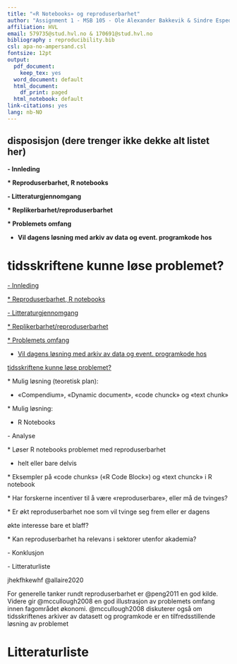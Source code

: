 ```yaml
---
title: "«R Notebooks» og reproduserbarhet"
author: "Assignment 1 - MSB 105 - Ole Alexander Bakkevik & Sindre Espedal"
affiliation: HVL
email: 579735@stud.hvl.no & 170691@stud.hvl.no
bibliography : reproducibility.bib
csl: apa-no-ampersand.csl
fontsize: 12pt
output:
  pdf_document:
    keep_tex: yes
  word_document: default
  html_document:
    df_print: paged
  html_notebook: default  
link-citations: yes
lang: nb-NO
---
```


## disposisjon (dere trenger ikke dekke alt listet her)


**- Innleding**

**\* Reproduserbarhet, R notebooks**

**- Litteraturgjennomgang**

**\* Replikerbarhet/reproduserbarhet**

**\* Problemets omfang**

-   **Vil dagens løsning med arkiv av data og event. programkode hos**

**tidsskriftene kunne løse problemet?**
=======
[- Innleding]{.ul}

[\* Reproduserbarhet, R notebooks]{.ul}

[- Litteraturgjennomgang]{.ul}

[\* Replikerbarhet/reproduserbarhet]{.ul}

[\* Problemets omfang]{.ul}

-   [Vil dagens løsning med arkiv av data og event. programkode
    hos]{.ul}

[tidsskriftene kunne løse problemet?]{.ul}


\* Mulig løsning (teoretisk plan):

-   «Compendium», «Dynamic document», «code chunck» og «text chunk»

\* Mulig løsning:

-   R Notebooks

\- Analyse

\* Løser R notebooks problemet med reproduserbarhet

-   helt eller bare delvis

\* Eksempler på «code chunks» («R Code Block») og «text chunck» i R notebook

\* Har forskerne incentiver til å være «reproduserbare», eller må de tvinges?

\* Er økt reproduserbarhet noe som vil tvinge seg frem eller er dagens

økte interesse bare et blaff?

\* Kan reproduserbarhet ha relevans i sektorer utenfor akademia?

\- Konklusjon

\- Litteraturliste


jhekfhkewhf @allaire2020

For generelle tanker rundt reproduserbarhet er @peng2011 en god kilde. Videre gir @mccullough2008 en god illustrasjon av problemets omfang innen fagområdet økonomi. @mccullough2008 diskuterer også om tidsskriftenes arkiver av datasett og programkode er en tilfredsstillende løsning av problemet

# Litteraturliste




